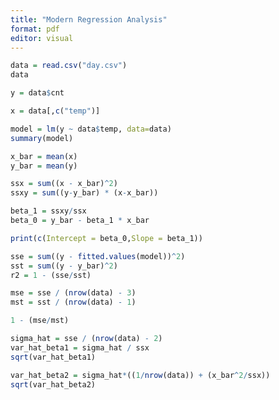 ```yaml
---
title: "Modern Regression Analysis"
format: pdf
editor: visual
---
```


```r
data = read.csv("day.csv")
data
```

```r
y = data$cnt
```

```r
x = data[,c("temp")]
```

```r
model = lm(y ~ data$temp, data=data)
summary(model)
```

```r
x_bar = mean(x)
y_bar = mean(y)

ssx = sum((x - x_bar)^2)
ssxy = sum((y-y_bar) * (x-x_bar))

beta_1 = ssxy/ssx
beta_0 = y_bar - beta_1 * x_bar

print(c(Intercept = beta_0,Slope = beta_1))
```

```r
sse = sum((y - fitted.values(model))^2)
sst = sum((y - y_bar)^2)
r2 = 1 - (sse/sst)

mse = sse / (nrow(data) - 3)
mst = sst / (nrow(data) - 1)

1 - (mse/mst)
```

```r
sigma_hat = sse / (nrow(data) - 2)
var_hat_beta1 = sigma_hat / ssx
sqrt(var_hat_beta1)

var_hat_beta2 = sigma_hat*((1/nrow(data)) + (x_bar^2/ssx))
sqrt(var_hat_beta2)
```
